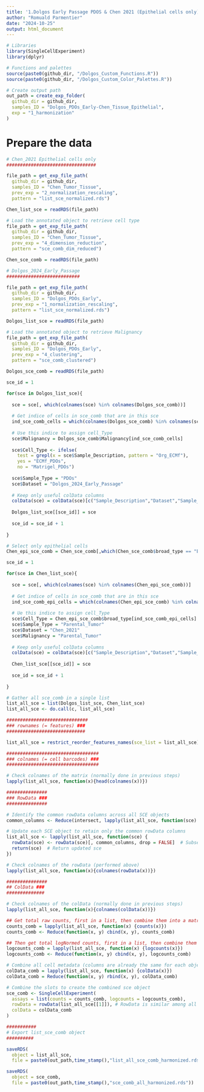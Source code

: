 ```yaml
---
title: '1.Dolgos Early Passage PDOS & Chen 2021 (Epithelial cells only): dataset harmonization'
author: "Romuald Parmentier"
date: "2024-10-25"
output: html_document
---
```


```r

# Libraries
library(SingleCellExperiment)
library(dplyr)

# Functions and palettes
source(paste0(github_dir, "/Dolgos_Custom_Functions.R"))
source(paste0(github_dir, "/Dolgos_Custom_Color_Palettes.R"))

# Create output path
out_path = create_exp_folder(
  github_dir = github_dir,
  samples_ID = "Dolgos_PDOs_Early-Chen_Tissue_Epithelial",
  exp = "1_harmonization"
)

```

# Prepare the data

```r

# Chen_2021 Epithelial cells only
#################################

file_path = get_exp_file_path(
  github_dir = github_dir,
  samples_ID = "Chen_Tumor_Tissue",
  prev_exp = "2_normalization_rescaling", 
  pattern = "list_sce_normalized.rds")

Chen_list_sce = readRDS(file_path)

# Load the annotated object to retrieve cell type
file_path = get_exp_file_path(
  github_dir = github_dir,
  samples_ID = "Chen_Tumor_Tissue",
  prev_exp = "4_dimension_reduction", 
  pattern = "sce_comb_dim_reduced")

Chen_sce_comb = readRDS(file_path)

# Dolgos_2024_Early_Passage
###########################

file_path = get_exp_file_path(
  github_dir = github_dir,
  samples_ID = "Dolgos_PDOs_Early",
  prev_exp = "1_normalization_rescaling", 
  pattern = "list_sce_normalized.rds")

Dolgos_list_sce = readRDS(file_path)

# Load the annotated object to retrieve Malignancy
file_path = get_exp_file_path(
  github_dir = github_dir,
  samples_ID = "Dolgos_PDOs_Early",
  prev_exp = "4_clustering", 
  pattern = "sce_comb_clustered")

Dolgos_sce_comb = readRDS(file_path)

```

```r

sce_id = 1 

for(sce in Dolgos_list_sce){
  
  sce = sce[, which(colnames(sce) %in% colnames(Dolgos_sce_comb))]
  
  # Get indice of cells in sce_comb that are in this sce
  ind_sce_comb_cells = which(colnames(Dolgos_sce_comb) %in% colnames(sce))
  
  # Use this indice to assign cell_Type
  sce$Malignancy = Dolgos_sce_comb$Malignancy[ind_sce_comb_cells]
  
  sce$Cell_Type <- ifelse(
    test = grepl(x = sce$Sample_Description, pattern = "Org_ECMf"),
    yes = "ECMf_PDOs",
    no = "Matrigel_PDOs")
  
  sce$Sample_Type = "PDOs"
  sce$Dataset = "Dolgos_2024_Early_Passage"
  
  # Keep only useful colData columns
  colData(sce) = colData(sce)[c("Sample_Description","Dataset","Sample_Type", "Cell_Type", "Malignancy" ,"sizeFactor")]
  
  Dolgos_list_sce[[sce_id]] = sce
  
  sce_id = sce_id + 1
  
}

```


```r

# Select only epithelial cells
Chen_epi_sce_comb = Chen_sce_comb[,which(Chen_sce_comb$broad_type == "Epithelial cells")]

sce_id = 1 

for(sce in Chen_list_sce){
  
  sce = sce[, which(colnames(sce) %in% colnames(Chen_epi_sce_comb))]
  
  # Get indice of cells in sce_comb that are in this sce
  ind_sce_comb_epi_cells = which(colnames(Chen_epi_sce_comb) %in% colnames(sce))
  
  # Ue this indice to assign cell_Type
  sce$Cell_Type = Chen_epi_sce_comb$broad_type[ind_sce_comb_epi_cells]
  sce$Sample_Type = "Parental_Tumor"
  sce$Dataset = "Chen_2021"
  sce$Malignancy = "Parental_Tumor"
  
  # Keep only useful colData columns
  colData(sce) = colData(sce)[c("Sample_Description","Dataset","Sample_Type", "Cell_Type", "Malignancy" ,"sizeFactor")]
  
  Chen_list_sce[[sce_id]] = sce
  
  sce_id = sce_id + 1
  
}

```

```r

# Gather all sce_comb in a single list
list_all_sce = list(Dolgos_list_sce, Chen_list_sce)
list_all_sce <- do.call(c, list_all_sce)

```

```r

##############################
### rownames (= features) ###
#############################

list_all_sce = restrict_reorder_features_names(sce_list = list_all_sce)

##################################
### colnames (= cell barcodes) ###
##################################

# Check colnames of the matrix (normally done in previous steps)
lapply(list_all_sce, function(x){head(colnames(x))})

```

```r

###############
### RowData ###
###############

# Identify the common rowData columns across all SCE objects
common_columns <- Reduce(intersect, lapply(list_all_sce, function(sce) colnames(rowData(sce))))

# Update each SCE object to retain only the common rowData columns
list_all_sce <- lapply(list_all_sce, function(sce) {
  rowData(sce) <- rowData(sce)[, common_columns, drop = FALSE]  # Subset rowData
  return(sce)  # Return updated sce
})

# Check colnames of the rowData (performed above)
lapply(list_all_sce, function(x){colnames(rowData(x))})

###############
## ColData ###
##############

# Check colnames of the colData (normally done in previous steps)
lapply(list_all_sce, function(x){colnames(colData(x))})


```

```r

## Get total raw counts, first in a list, then combine them into a matrix
counts_comb = lapply(list_all_sce, function(x) {counts(x)})
counts_comb <- Reduce(function(x, y) cbind(x, y), counts_comb)

## Then get total logNormed counts, first in a list, then combine them into a matrix
logcounts_comb = lapply(list_all_sce, function(x) {logcounts(x)})
logcounts_comb <- Reduce(function(x, y) cbind(x, y), logcounts_comb)

# Combine all cell metadata (columns are already the same for each object of the list)
colData_comb = lapply(list_all_sce, function(x) {colData(x)})
colData_comb = Reduce(function(x, y) rbind(x, y), colData_comb)

# Combine the slots to create the combined sce object
sce_comb <- SingleCellExperiment( 
  assays = list(counts = counts_comb, logcounts = logcounts_comb),  
  rowData = rowData(list_all_sce[[1]]), # RowData is similar among all elements 
  colData = colData_comb
) 

```

```r

###########
# Export list_sce_comb object
##########

saveRDS(
  object = list_all_sce,
  file = paste0(out_path,time_stamp(),"list_all_sce_comb_harmonized.rds"))

saveRDS(
  object = sce_comb,
  file = paste0(out_path,time_stamp(),"sce_comb_all_harmonized.rds"))

```

